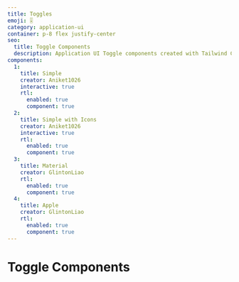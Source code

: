 ```yaml
---
title: Toggles
emoji: 🎚
category: application-ui
container: p-8 flex justify-center
seo:
  title: Toggle Components
  description: Application UI Toggle components created with Tailwind CSS
components:
  1:
    title: Simple
    creator: Aniket1026
    interactive: true
    rtl:
      enabled: true
      component: true
  2:
    title: Simple with Icons
    creator: Aniket1026
    interactive: true
    rtl:
      enabled: true
      component: true
  3:
    title: Material
    creator: GlintonLiao
    rtl:
      enabled: true
      component: true
  4:
    title: Apple
    creator: GlintonLiao
    rtl:
      enabled: true
      component: true
---
```


# Toggle Components

<List
  componentsData={componentsArray}
  componentContainer={componentContainer}
/>
